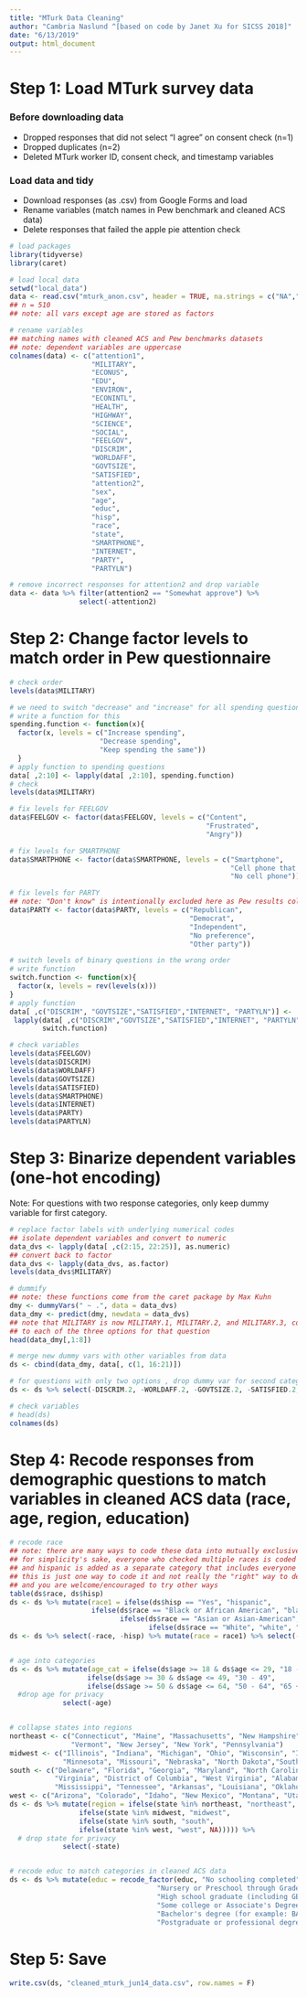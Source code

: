 ```yaml
---
title: "MTurk Data Cleaning"
author: "Cambria Naslund ^[based on code by Janet Xu for SICSS 2018]"
date: "6/13/2019"
output: html_document
---
```


# Step 1: Load MTurk survey data

### Before downloading data
- Dropped responses that did not select "I agree" on consent check (n=1)
- Dropped duplicates (n=2)
- Deleted MTurk worker ID, consent check, and timestamp variables

### Load data and tidy
- Download responses (as .csv) from Google Forms and load
- Rename variables (match names in Pew benchmark and cleaned ACS data)
- Delete responses that failed the apple pie attention check

```r
# load packages
library(tidyverse)
library(caret)

# load local data
setwd("local_data")
data <- read.csv("mturk_anon.csv", header = TRUE, na.strings = c("NA",""))
## n = 510
## note: all vars except age are stored as factors

# rename variables
## matching names with cleaned ACS and Pew benchmarks datasets
## note: dependent variables are uppercase
colnames(data) <- c("attention1",
                    "MILITARY",    
                    "ECONUS",
                    "EDU",
                    "ENVIRON", 
                    "ECONINTL",
                    "HEALTH",
                    "HIGHWAY",
                    "SCIENCE",
                    "SOCIAL",
                    "FEELGOV",
                    "DISCRIM",
                    "WORLDAFF",
                    "GOVTSIZE",
                    "SATISFIED",
                    "attention2",
                    "sex",
                    "age",
                    "educ",
                    "hisp",
                    "race",
                    "state",
                    "SMARTPHONE",
                    "INTERNET",
                    "PARTY",
                    "PARTYLN")

# remove incorrect responses for attention2 and drop variable
data <- data %>% filter(attention2 == "Somewhat approve") %>%
                 select(-attention2)
```

# Step 2: Change factor levels to match order in Pew questionnaire 

```r
# check order
levels(data$MILITARY)

# we need to switch "decrease" and "increase" for all spending questions
# write a function for this
spending.function <- function(x){
  factor(x, levels = c("Increase spending",
                      "Decrease spending",
                      "Keep spending the same"))
  }
# apply function to spending questions
data[ ,2:10] <- lapply(data[ ,2:10], spending.function)
# check
levels(data$MILITARY)

# fix levels for FEELGOV
data$FEELGOV <- factor(data$FEELGOV, levels = c("Content",
                                                "Frustrated",
                                                "Angry"))

# fix levels for SMARTPHONE
data$SMARTPHONE <- factor(data$SMARTPHONE, levels = c("Smartphone",
                                                      "Cell phone that is not a smartphone",
                                                      "No cell phone"))

# fix levels for PARTY
## note: "Don't know" is intentionally excluded here as Pew results collapse DK and Ref.
data$PARTY <- factor(data$PARTY, levels = c("Republican",
                                            "Democrat",
                                            "Independent",
                                            "No preference",
                                            "Other party"))

# switch levels of binary questions in the wrong order
# write function
switch.function <- function(x){
  factor(x, levels = rev(levels(x)))
}
# apply function
data[ ,c("DISCRIM", "GOVTSIZE","SATISFIED","INTERNET", "PARTYLN")] <-
 lapply(data[ ,c("DISCRIM","GOVTSIZE","SATISFIED","INTERNET", "PARTYLN")],
        switch.function)  

# check variables
levels(data$FEELGOV)
levels(data$DISCRIM)
levels(data$WORLDAFF)
levels(data$GOVTSIZE)
levels(data$SATISFIED)
levels(data$SMARTPHONE)
levels(data$INTERNET)
levels(data$PARTY)
levels(data$PARTYLN)
```

# Step 3: Binarize dependent variables (one-hot encoding)
Note: For questions with two response categories, only keep dummy variable for first category.

```r
# replace factor labels with underlying numerical codes
## isolate dependent variables and convert to numeric
data_dvs <- lapply(data[ ,c(2:15, 22:25)], as.numeric)
## convert back to factor
data_dvs <- lapply(data_dvs, as.factor)
levels(data_dvs$MILITARY)

# dummify
## note: these functions come from the caret package by Max Kuhn
dmy <- dummyVars(" ~ .", data = data_dvs)
data_dmy <- predict(dmy, newdata = data_dvs)
## note that MILITARY is now MILITARY.1, MILITARY.2, and MILITARY.3, corresponding 
## to each of the three options for that question
head(data_dmy[,1:8])

# merge new dummy vars with other variables from data
ds <- cbind(data_dmy, data[, c(1, 16:21)])

# for questions with only two options , drop dummy var for second category as it will be perfectly collinear
ds <- ds %>% select(-DISCRIM.2, -WORLDAFF.2, -GOVTSIZE.2, -SATISFIED.2, -INTERNET.2, -PARTYLN.2)

# check variables
# head(ds)
colnames(ds)
```

# Step 4: Recode responses from demographic questions to match variables in cleaned ACS data (race, age, region, education)

```r
# recode race
## note: there are many ways to code these data into mutually exclusive categories
## for simplicity's sake, everyone who checked multiple races is coded as "other",
## and hispanic is added as a separate category that includes everyone who selected yes
## this is just one way to code it and not really the "right" way to deal with this data,
## and you are welcome/encouraged to try other ways
table(ds$race, ds$hisp)
ds <- ds %>% mutate(race1 = ifelse(ds$hisp == "Yes", "hispanic",
                    ifelse(ds$race == "Black or African American", "black",
                           ifelse(ds$race == "Asian or Asian-American", "asian",
                                  ifelse(ds$race == "White", "white", "other")))))
ds <- ds %>% select(-race, -hisp) %>% mutate(race = race1) %>% select(-race1)


# age into categories
ds <- ds %>% mutate(age_cat = ifelse(ds$age >= 18 & ds$age <= 29, "18 - 29", 
                   ifelse(ds$age >= 30 & ds$age <= 49, "30 - 49", 
                   ifelse(ds$age >= 50 & ds$age <= 64, "50 - 64", "65 +")))) %>%
  #drop age for privacy
             select(-age) 


# collapse states into regions
northeast <- c("Connecticut", "Maine", "Massachusetts", "New Hampshire", "Rhode Island", 
               "Vermont", "New Jersey", "New York", "Pennsylvania")
midwest <- c("Illinois", "Indiana", "Michigan", "Ohio", "Wisconsin", "Iowa", "Kansas", 
             "Minnesota", "Missouri", "Nebraska", "North Dakota","South Dakota")
south <- c("Delaware", "Florida", "Georgia", "Maryland", "North Carolina", "South Carolina",
           "Virginia", "District of Columbia", "West Virginia", "Alabama", "Kentucky", 
           "Mississippi", "Tennessee", "Arkansas", "Louisiana", "Oklahoma", "Texas")
west <- c("Arizona", "Colorado", "Idaho", "New Mexico", "Montana", "Utah", "Nevada", "Wyoming", "Alaska", "California", "Hawaii", "Oregon", "Washington")
ds <- ds %>% mutate(region = ifelse(state %in% northeast, "northeast",
                 ifelse(state %in% midwest, "midwest",
                 ifelse(state %in% south, "south", 
                 ifelse(state %in% west, "west", NA))))) %>%
  # drop state for privacy
             select(-state)


# recode educ to match categories in cleaned ACS data
ds <- ds %>% mutate(educ = recode_factor(educ, "No schooling completed" = "no high school diploma", 
                                    "Nursery or Preschool through Grade 12 (no high school diploma)" = "no high school diploma", 
                                    "High school graduate (including GED or alternative credential)" = "high school graduate",
                                    "Some college or Associate's Degree (for example: AA, AS)" = "some college or associate's degree",
                                    "Bachelor's degree (for example: BA, BS)" = "bachelor's degree",
                                    "Postgraduate or professional degree, including Master's, Doctorate, medical, or law degree (for example: MA, MS, MEng, MEd, MSW, MBA, MD, DDS, DVM, LLB, JD, PhD, EdD)" = "postgraduate or professional degree"))
```

# Step 5: Save

```r
write.csv(ds, "cleaned_mturk_jun14_data.csv", row.names = F)
```
